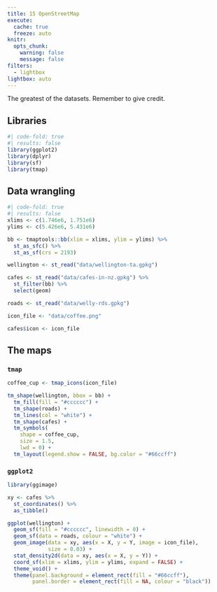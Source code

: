 ```yaml
---
title: 15 OpenStreetMap
execute: 
  cache: true
  freeze: auto
knitr:
  opts_chunk: 
    warning: false
    message: false
filters:
  - lightbox
lightbox: auto
---
```


The greatest of the datasets. Remember to give credit.

## Libraries
```r
#| code-fold: true
#| results: false
library(ggplot2)
library(dplyr)
library(sf)
library(tmap)
```

## Data wrangling
```r
#| code-fold: true
#| results: false
xlims <- c(1.746e6, 1.751e6)
ylims <- c(5.426e6, 5.431e6)

bb <- tmaptools::bb(xlim = xlims, ylim = ylims) %>%
  st_as_sfc() %>%
  st_as_sf(crs = 2193)

wellington <- st_read("data/wellington-ta.gpkg")

cafes <- st_read("data/cafes-in-nz.gpkg") %>%
  st_filter(bb) %>%
  select(geom)

roads <- st_read("data/welly-rds.gpkg")

icon_file <- "data/coffee.png"

cafes$icon <- icon_file
```

## The maps
### `tmap`
```r
coffee_cup <- tmap_icons(icon_file)

tm_shape(wellington, bbox = bb) +
  tm_fill(fill = "#cccccc") +
  tm_shape(roads) +
  tm_lines(col = "white") +
  tm_shape(cafes) + 
  tm_symbols(
    shape = coffee_cup,
    size = 1.5,
    lwd = 0) +
  tm_layout(legend.show = FALSE, bg.color = "#66ccff")
```

### `ggplot2`
```r
library(ggimage)

xy <- cafes %>%
  st_coordinates() %>% 
  as_tibble()

ggplot(wellington) +
  geom_sf(fill = "#cccccc", linewidth = 0) +
  geom_sf(data = roads, colour = "white") +
  geom_image(data = xy, aes(x = X, y = Y, image = icon_file),
             size = 0.03) +
  stat_density2d(data = xy, aes(x = X, y = Y)) +
  coord_sf(xlim = xlims, ylim = ylims, expand = FALSE) +
  theme_void() +
  theme(panel.background = element_rect(fill = "#66ccff"),
        panel.border = element_rect(fill = NA, colour = "black"))
```

